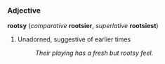 ===Adjective===
'''rootsy''' (''comparative'' '''rootsier''', ''superlative'' '''rootsiest''')
# Unadorned, suggestive of earlier times
#: ''Their playing has a fresh but rootsy feel.''